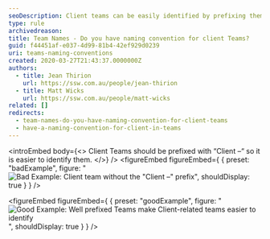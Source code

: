 ```yaml
---
seoDescription: Client teams can be easily identified by prefixing them with "Client –", enhancing team management and collaboration.
type: rule
archivedreason:
title: Team Names - Do you have naming convention for client Teams?
guid: f44451af-e037-4d99-81b4-42ef929d0239
uri: teams-naming-conventions
created: 2020-03-27T21:43:37.0000000Z
authors:
  - title: Jean Thirion
    url: https://ssw.com.au/people/jean-thirion
  - title: Matt Wicks
    url: https://ssw.com.au/people/matt-wicks
related: []
redirects:
  - team-names-do-you-have-naming-convention-for-client-teams
  - have-a-naming-convention-for-client-in-teams
---
```


<introEmbed
  body={<>
Client Teams should be prefixed with “Client –“ so it is easier to identify them.
  </>}
/>
<figureEmbed figureEmbed={ {
  preset: "badExample",
  figure: "![Bad Example: Client team without the \"Client –\" prefix](/uploads/rules/teams-naming-conventions/client-naming-bad.png)",
  shouldDisplay: true
} } />


<figureEmbed figureEmbed={ {
  preset: "goodExample",
  figure: "![Good Example: Well prefixed Teams make Client-related teams easier to identify](/uploads/rules/teams-naming-conventions/client-naming-good.jpg)",
  shouldDisplay: true
} } />
